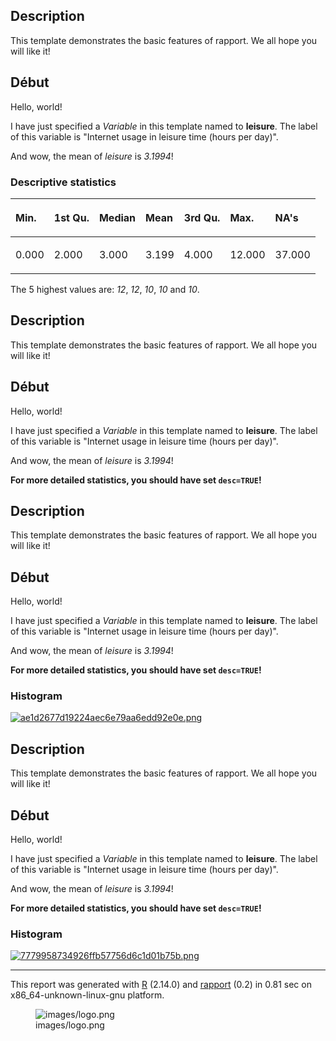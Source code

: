 == Description ==

This template demonstrates the basic features of rapport. We all hope you will like it!

== Début ==

Hello, world!

I have just specified a ''Variable'' in this template named to '''leisure'''. The label of this variable is &quot;Internet usage in leisure time (hours per day)&quot;.

And wow, the mean of ''leisure'' is ''3.1994''!

=== Descriptive statistics ===

<table>
<thead>
<tr class="header">
<th align="left">'''Min.'''</th>
<th align="left">'''1st Qu.'''</th>
<th align="left">'''Median'''</th>
<th align="left">'''Mean'''</th>
<th align="left">'''3rd Qu.'''</th>
<th align="left">'''Max.'''</th>
<th align="left">'''NA's'''</th>
</tr>
</thead>
<tbody>
<tr class="odd">
<td align="left">0.000</td>
<td align="left">2.000</td>
<td align="left">3.000</td>
<td align="left">3.199</td>
<td align="left">4.000</td>
<td align="left">12.000</td>
<td align="left">37.000</td>
</tr>
</tbody>
</table>

The 5 highest values are: ''12'', ''12'', ''10'', ''10'' and ''10''.

== Description ==

This template demonstrates the basic features of rapport. We all hope you will like it!

== Début ==

Hello, world!

I have just specified a ''Variable'' in this template named to '''leisure'''. The label of this variable is &quot;Internet usage in leisure time (hours per day)&quot;.

And wow, the mean of ''leisure'' is ''3.1994''!

'''For more detailed statistics, you should have set <tt>desc=TRUE</tt>!'''

== Description ==

This template demonstrates the basic features of rapport. We all hope you will like it!

== Début ==

Hello, world!

I have just specified a ''Variable'' in this template named to '''leisure'''. The label of this variable is &quot;Internet usage in leisure time (hours per day)&quot;.

And wow, the mean of ''leisure'' is ''3.1994''!

'''For more detailed statistics, you should have set <tt>desc=TRUE</tt>!'''

=== Histogram ===

[[tmp/RtmpI5pYwT/file263c5e2d-hires.png|[[Image:ae1d2677d19224aec6e79aa6edd92e0e.png]]]]

== Description ==

This template demonstrates the basic features of rapport. We all hope you will like it!

== Début ==

Hello, world!

I have just specified a ''Variable'' in this template named to '''leisure'''. The label of this variable is &quot;Internet usage in leisure time (hours per day)&quot;.

And wow, the mean of ''leisure'' is ''3.1994''!

'''For more detailed statistics, you should have set <tt>desc=TRUE</tt>!'''

=== Histogram ===

[[tmp/RtmpI5pYwT/file16442609-hires.png|[[Image:7779958734926ffb57756d6c1d01b75b.png]]]]


-----

This report was generated with [http://www.r-project.org/ R] (2.14.0) and [http://al3xa.github.com/rapport/ rapport] (0.2) in 0.81 sec on x86_64-unknown-linux-gnu platform.

[[Image:images/logo.png|frame|none]]
